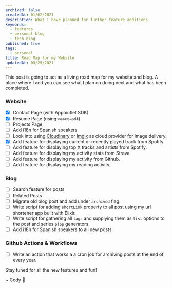 ```yaml
---
archived: false
createdAt: 01/02/2021
description: What I have planned for further feature additions.
keywords:
  - features
  - personal blog
  - tech blog
published: true
tags:
  - personal
title: Road Map for my Website
updatedAt: 03/25/2021
---
```



This post is going to act as a living road map for my website and blog. A place where I and you can see what I plan on doing next and what has been completed.

### Website

- [x] Contact Page (with Appointlet SDK)
- [x] Resume Page ~~(using `react-pdf`)~~
- [ ] Projects Page
- [ ] Add i18n for Spanish speakers
- [ ] Look into using [Cloudinary](https://cloudinary.com/) or [Imgix](https://www.imgix.com/) as cloud provider for image delivery.
- [x] Add feature for displaying current or recently played track from Spotify.
- [ ] Add feature for displaying top X tracks and artists from Spotify.
- [ ] Add feature for displaying my activity stats from Strava.
- [ ] Add feature for displaying my activity from Github.
- [ ] Add feature for displaying my reading activity.

### Blog

- [ ] Search feature for posts
- [ ] Related Posts
- [ ] Migrate old blog post and add under `archived` flag.
- [ ] Write script for adding `shortLink` property to all post using my url shortener app built with Elixir.
- [ ] Write script for gathering all `tags` and supplying them as `list` options to the post and series `plop` generators.
- [ ] Add i18n for Spanish speakers to all new posts.

### Github Actions & Workflows

- [ ] Write an action that works a a cron job for archiving posts at the end of every year.

Stay tuned for all the new features and fun!

<Signature>~ Cody 🚀</Signature>
